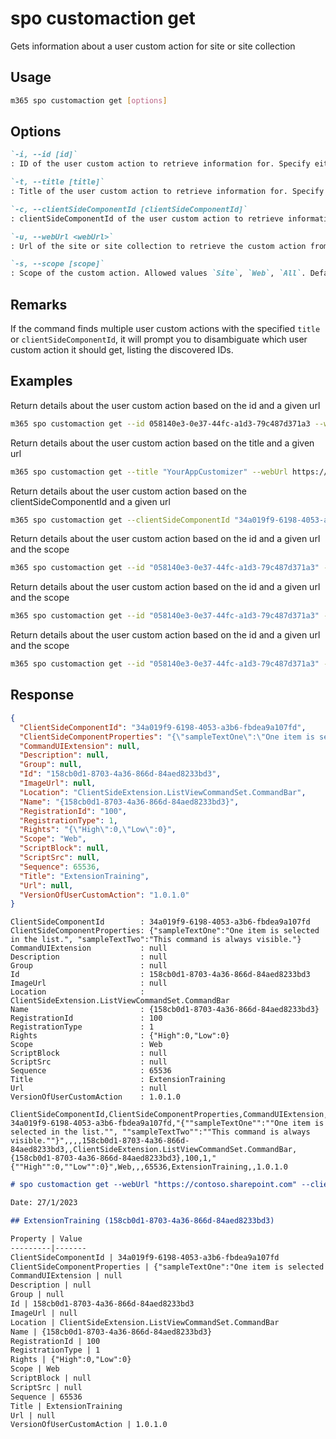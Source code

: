 
# spo customaction get

Gets information about a user custom action for site or site collection

## Usage

```sh
m365 spo customaction get [options]
```

## Options

```md defintion-list
`-i, --id [id]`
: ID of the user custom action to retrieve information for. Specify either `id`, `title` or `clientSideComponentId`

`-t, --title [title]`
: Title of the user custom action to retrieve information for. Specify either `id`, `title` or `clientSideComponentId`

`-c, --clientSideComponentId [clientSideComponentId]`
: clientSideComponentId of the user custom action to retrieve information for. Specify either `id`, `title` or `clientSideComponentId`

`-u, --webUrl <webUrl>`
: Url of the site or site collection to retrieve the custom action from

`-s, --scope [scope]`
: Scope of the custom action. Allowed values `Site`, `Web`, `All`. Default `All`
```

<Global />

## Remarks

If the command finds multiple user custom actions with the specified `title` or `clientSideComponentId`, it will prompt you to disambiguate which user custom action it should get, listing the discovered IDs.

## Examples

Return details about the user custom action based on the id and a given url

```sh
m365 spo customaction get --id 058140e3-0e37-44fc-a1d3-79c487d371a3 --webUrl https://contoso.sharepoint.com/sites/test
```

Return details about the user custom action based on the title and a given url

```sh
m365 spo customaction get --title "YourAppCustomizer" --webUrl https://contoso.sharepoint.com/sites/test
```

Return details about the user custom action based on the clientSideComponentId and a given url

```sh
m365 spo customaction get --clientSideComponentId "34a019f9-6198-4053-a3b6-fbdea9a107fd" --webUrl https://contoso.sharepoint.com/sites/test
```

Return details about the user custom action based on the id and a given url and the scope

```sh
m365 spo customaction get --id "058140e3-0e37-44fc-a1d3-79c487d371a3" --webUrl https://contoso.sharepoint.com/sites/test --scope Site
```

Return details about the user custom action based on the id and a given url and the scope

```sh
m365 spo customaction get --id "058140e3-0e37-44fc-a1d3-79c487d371a3" --webUrl https://contoso.sharepoint.com/sites/test --scope Web
```

Return details about the user custom action based on the id and a given url and the scope

```sh
m365 spo customaction get --id "058140e3-0e37-44fc-a1d3-79c487d371a3" --webUrl https://contoso.sharepoint.com/sites/test --scope Web
```

## Response

<Tabs>
  <TabItem value="JSON">

  ```json
  {
    "ClientSideComponentId": "34a019f9-6198-4053-a3b6-fbdea9a107fd",
    "ClientSideComponentProperties": "{\"sampleTextOne\":\"One item is selected in the list.\", \"sampleTextTwo\":\"This command is always visible.\"}",
    "CommandUIExtension": null,
    "Description": null,
    "Group": null,
    "Id": "158cb0d1-8703-4a36-866d-84aed8233bd3",
    "ImageUrl": null,
    "Location": "ClientSideExtension.ListViewCommandSet.CommandBar",
    "Name": "{158cb0d1-8703-4a36-866d-84aed8233bd3}",
    "RegistrationId": "100",
    "RegistrationType": 1,
    "Rights": "{\"High\":0,\"Low\":0}",
    "Scope": "Web",
    "ScriptBlock": null,
    "ScriptSrc": null,
    "Sequence": 65536,
    "Title": "ExtensionTraining",
    "Url": null,
    "VersionOfUserCustomAction": "1.0.1.0"
  }
  ```

  </TabItem>
  <TabItem value="Text">

  ```text
  ClientSideComponentId        : 34a019f9-6198-4053-a3b6-fbdea9a107fd
  ClientSideComponentProperties: {"sampleTextOne":"One item is selected in the list.", "sampleTextTwo":"This command is always visible."}
  CommandUIExtension           : null
  Description                  : null
  Group                        : null
  Id                           : 158cb0d1-8703-4a36-866d-84aed8233bd3
  ImageUrl                     : null
  Location                     : ClientSideExtension.ListViewCommandSet.CommandBar
  Name                         : {158cb0d1-8703-4a36-866d-84aed8233bd3}
  RegistrationId               : 100
  RegistrationType             : 1
  Rights                       : {"High":0,"Low":0}
  Scope                        : Web
  ScriptBlock                  : null
  ScriptSrc                    : null
  Sequence                     : 65536
  Title                        : ExtensionTraining
  Url                          : null
  VersionOfUserCustomAction    : 1.0.1.0
  ```

  </TabItem>
  <TabItem value="CSV">

  ```csv
  ClientSideComponentId,ClientSideComponentProperties,CommandUIExtension,Description,Group,Id,ImageUrl,Location,Name,RegistrationId,RegistrationType,Rights,Scope,ScriptBlock,ScriptSrc,Sequence,Title,Url,VersionOfUserCustomAction
  34a019f9-6198-4053-a3b6-fbdea9a107fd,"{""sampleTextOne"":""One item is selected in the list."", ""sampleTextTwo"":""This command is always visible.""}",,,,158cb0d1-8703-4a36-866d-84aed8233bd3,,ClientSideExtension.ListViewCommandSet.CommandBar,{158cb0d1-8703-4a36-866d-84aed8233bd3},100,1,"{""High"":0,""Low"":0}",Web,,,65536,ExtensionTraining,,1.0.1.0
  ```

  </TabItem>
  <TabItem value="Markdown">

  ```md
  # spo customaction get --webUrl "https://contoso.sharepoint.com" --clientSideComponentId "34a019f9-6198-4053-a3b6-fbdea9a107fd" --scope "Web"

  Date: 27/1/2023

  ## ExtensionTraining (158cb0d1-8703-4a36-866d-84aed8233bd3)

  Property | Value
  ---------|-------
  ClientSideComponentId | 34a019f9-6198-4053-a3b6-fbdea9a107fd
  ClientSideComponentProperties | {"sampleTextOne":"One item is selected in the list.", "sampleTextTwo":"This command is always visible."}
  CommandUIExtension | null
  Description | null
  Group | null
  Id | 158cb0d1-8703-4a36-866d-84aed8233bd3
  ImageUrl | null
  Location | ClientSideExtension.ListViewCommandSet.CommandBar
  Name | {158cb0d1-8703-4a36-866d-84aed8233bd3}
  RegistrationId | 100
  RegistrationType | 1
  Rights | {"High":0,"Low":0}
  Scope | Web
  ScriptBlock | null
  ScriptSrc | null
  Sequence | 65536
  Title | ExtensionTraining
  Url | null
  VersionOfUserCustomAction | 1.0.1.0
  ```

  </TabItem>
</Tabs>

